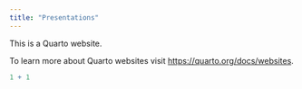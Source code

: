 ```yaml
---
title: "Presentations"
---
```


This is a Quarto website.

To learn more about Quarto websites visit <https://quarto.org/docs/websites>.

```r
1 + 1
```
